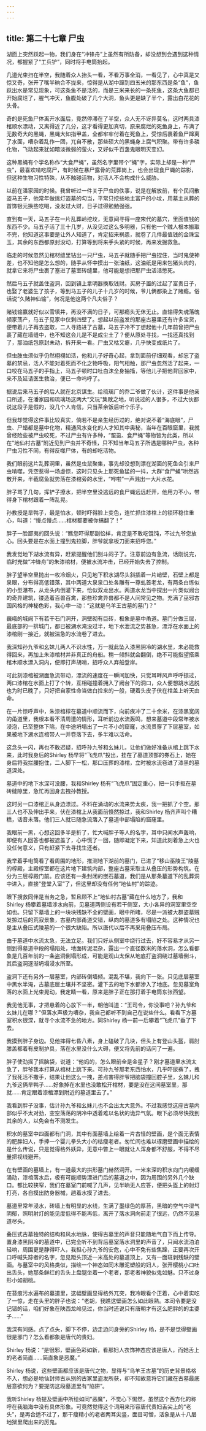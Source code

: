 ```yaml
---
---
---
```

title: 第二十七章 尸虫
---




湖面上突然跃起一物，我们身在“冲锋舟”上虽然有所防备，却没想到会遇到这种情况，都握紧了“工兵铲”，同时将手电筒抬起。

几道光束扫在半空，我随着众人抬头一看，不看万事全消，一看见了，心中真是又惊又奇，张开了嘴半晌合不拢来，惊得是从湖中蹿到四五米的那东西是条“鱼”，鱼跃出水是常见现象，可这条鱼不是活的，而是三米来长的一条死鱼，这条大鱼都已开始腐烂了，腥气冲天，鱼腹处破了几个大洞，鱼头更是缺了半个，露出白花花的头骨。

奇的是死鱼尸体离开水面后，竟然停滞在了半空，众人无不讶异莫名，这时两具漆棺顺水漂动，又离得近了几分，这才看得更加真切，原来腐烂的死鱼身上，布满了无数奇大的黑蝇，黑蝇大如指甲盖，全都牢牢付着在死鱼上，受惊后裹着鱼尸蹿离了水面，嘈杂着乱作一团，兀自不散，那些硕大的黑蝇身上腐气积聚。带有许多磷化物，飞动起来犹如暗淡微弱的萤火，又好似千百盏鬼眼明灭变幻。

这种黑蝇有个学名称作“大食尸蝇”，虽然名字里带个“蝇”字，实际上却是一种“尸虫”，最喜欢啃吃腐尸，有时候在暴尸露骨的荒葬岗上，也会出现食尸蝇的踪影，但这种生物习性特殊，从不触碰活物，对活人不会构成什么威胁。

以前在潘家园的时候。我曾听过一件关于尸虫的佚事，说是在解放前，有个民间散盗马五子，他常年做挑灯盗墓的勾当，平常只挖些地主富户的小坟，用墓主从葬的首饰银元换些吃喝，没发过大财，日子过得勉勉强强。

直到有一天，马五子在一片乱葬岭挖坟，无意间寻得一座宋代的墓穴，里面值钱的东西不少。马五子活了三十几岁，从没见过这么多明器，只有他一个贼人根本搬取不完，他知道这事要是让外人知道了，肯定招来祸患，就卷了几件最值钱的金珠宝玉，其余的东西都原封没动，打算等到将来手头紧的时候，再来发掘救急。

临走的时候忽然见棺材缝里钻出一只尸虫，马五子就随手把尸虫捏住，当时鬼使神差，也不知他是怎么想的，随手从怀中摸出一张油纸，这油纸是用来包猪头肉的，就拿它来将尸虫裹了塞进了墓室砖缝里，他可能是想把那尸虫活活憋死。

然后马五子就盖住盗洞，回到镇上拿明器换取钱财。买房子置的过起了富贵日子，也娶了老婆生了孩子，等到马五子的儿子十几岁的时候，爷儿俩都染上了赌瘾。俗话说“久赌神仙输”，何况是他这两个凡夫俗子？

赌钱输赢就好似以雪填井，再没不满的日子，可那瘾头无休无止。直输得失魂落魄倾家荡产，马五子见家中仅剩四壁了。想起以前盗发的那座古墓里还有许多宝货，便带着儿子再去盗取，二人寻路进了古墓，马五子冷不丁想起他十几年前曾把尸虫裹了藏在墙缝中，也不知这会儿是不是成尘土了？便从原处寻找，一找还真找到了，那油纸包原封未动，拆开来一看。尸虫又枯又瘪，几乎快变成纸片了。

但虫肢虫须似乎仍然栩栩如活，他和儿子好奇心起，拿到面前仔细观看，却忘了盗墓的禁忌，活人不能对着死而不化之物呼吸，阳气相触，那尸虫忽然活了起来，一口咬在马五子的手指上，马五子顿时口吐白沫全身抽搐，等他儿子把他背回家中，来不及延请医生救治，便已一命呜呼了。

据说后来马五子的后人就在北京谋生。给琉璃厂的乔二爷做了伙计，这件事是他亲口所述，在潘家园和琉璃场这两大“文玩”集散之地，听说过的人很多，不过大伙都说这段子是假的，没几个人肯信，只当茶余饭后听个乐子。

但我却觉得这件事比较真实，倘若不是亲生经历过的，绝对说不着“海底眼”，尸虫、尸蜡都是墓中化物，精通风水变化的人才知其中奥秘，当年在百眼窟里，我就曾经险些被尸虫咬死，不过尸虫有许多种，“蜰虱、食尸蝇”等物皆为此类，所以在“地仙村古墓”附近见到尸虫并不奇怪，只不知当年马五子所遇是哪种尸虫，各种尸虫习性不同，有得反噬尸体，有的却吃活物。

我们眼前这片乱葬洞里，虽然是虫鼠聚集，事先却没想到漂在湖面的死鱼会引来尸虫啃噬，凭空惹得一场虚惊，这时只见头上那死鱼猛的一抖，大群“食尸蝇”哄然逃散开来，半截腐鱼就势落在漆棺旁的水里，“哗啦”一声溅出一大片水花。

胖子骂了几句，挥铲子撩水，把半空里没逃远的食尸蝇远远赶开，他用力不小，带得身下棺材跟着一阵乱晃。

孙教授是旱鸭子，最是怕水，顿时吓得脸上变色，连忙抓住漆棺上的锁环稳住重心，叫道：“慢点慢点……棺材都要被你搞翻了！”

胖子一脸鄙夷的回头说：“瞧您吓得那副忪样，肯定是不敢吃馄饨，不过九爷您放心。回头要是在水面上撞到鬼拉脚，胖爷就拿板刀面来招呼您。”

我发觉地下湖水流有异，赶紧提醒他们别斗闷子了。注意前边有急流，话刚说完，临时充做“冲锋舟”的朱漆棺材，便被水流冲击，已经开始失去了控制。

胖子望半空里抛出一枚冷烟火，只见地下积水湖尽头斜插着一片峭壁，石壁上都是泉眼，分布得高低错落，其中两道大泉泉口处各雕有一尊虬首老龙，有两条白练似的小型瀑布，从龙头内倒灌下来，恰似双龙出水。两道水龙当中探出一片类似阙台的奇异建筑，镂造着百兽百禽，那些珍禽异兽都不是人间常见之物。充满了巫邪古国风格的神秘色彩，我心中一动：“这就是乌羊王古墓的墓门？”

巍峨的城阙下有若干石门洞开，洞壁砌有巨砖，极象是墓中甬道。墓门分做三层，最底部的一排城门，都已被湖水淹没过半，地下水泄流之势甚急，漂浮在水面上的漆棺刚一接近，就被湍急的水流卷了进去。

我深知孙九爷和幺妹儿两人不识水性，万一就此坠入漆黑阴冷的湖水里，未必能救得回来，再加上朱漆棺材并非真正的舟船。稍一倾斜就会翻倒，绝不可能指望搭乘棺木顺水漂入洞内，便即打声胡哨，招呼众人弃船登岸。

可此刻漆棺被湖面急流带动，漂流的速度在一瞬间加快，只觉耳畔风声呼呼掠过，两口漆棺在水面上打了个转，互相碰撞着拥入了阙台下的洞口，众人便想跳水逃脱也为时已晚了，只好把自家性命当做白捡来的一般，硬着头皮子伏在棺盖上听天由命。

在一片惊呼声中，朱漆棺椁在墓道中顺流而下，向前疾冲了二十余米，在漆黑宽阔的甬道里，我根本看不清周遭的情形，耳听前边水流轰鸣，想来墓道中段常年被水浸泡，已至整体下陷，在中途坍塌出了一片不小的窟窿，水流贯穿了下层墓室，如果被地下湖水连棺带人一并卷落下去，多半难以活命。

这念头一闪，再也不敢迟疑，招呼孙九爷和幺妹儿，让他们做好准备从棺上跳下水来，此时我身后的Shirley 杨早将“飞虎爪”投出，挂在了墓道顶部的券石上，她在身后将我拦腰抱住，二人脚下一松，那口压葬的漆棺，立时被水流卷进了漆黑的墓道深处。

墓道中的地下水深可没腰，我和Shirley 杨有“飞虎爪”固定重心，把一只手抠在墓砖缝隙里，急忙再回身去拽孙教授。

这时另一口漆棺正从身边漂过。不料在涌动的水流来势太疾，我一把抓了个空。那三人也不及伸出手来，伏在漆棺上从我面前倏然掠过，我和Shirley 杨齐声叫个糟糕，话音未落。他们三人就已随急流落入了墓道中部塌陷的窟窿里。

我眼前一黑，心想这回多半是折了，忙大喊胖子等人的名字，耳中只闻水声轰响，即便有人回答也都被遮盖了，心中慌了一回，随即凝定下来，知道此刻着急上火也没任何意义，只有赶紧下去寻找生还者。

我举着手电筒看了看周围的地形，推测地下湖前的墓门，已进了“移山巫陵王”陵墓的椁殿，主殿椁室都在这片地下建筑内部，整座古墓采取主从叠压的形势构筑。在分为三层椁殿门前。应该还有一条封闭的嵌石墓道，我们是从那条墓道下的乱葬洞中进入，直接“登堂入室”了，但这里却没有任何“地仙村”的踪迹。

眼下搜救同伴是当务之急，暂且顾不上“地仙村古墓”藏在什么地方了，我和Shirley 杨攀着墓墙涉水向前，见墓道两侧设有若干侧室，大小各异的洞室里空空如也。只留下墓墙上的一块块残缺不全的壁画，眼中所睹，尽是一派被大群盗墓贼发掠过后的荒寂景象，古墓内部甬道交错，纵向的墓道多有塌陷之处。这种情况也是主从叠压式陵墓的一个很大缺陷。所以唐代以后不再采用叠压布局。

由于墓道中水流太急，无法立足。我们只好从侧室中绕行过去，好不容易才从另一侧到得墓道中段的塌陷处，地面砖泥混杂，露出一个直径数米的落水洞，怎么看都象是几百年前的一条盗洞倒塌形成，可能是观山太保从地底打盗洞绕过墓墙倒斗，其后盗洞逐渐坍塌浸水所至。

盗洞下还有另外一层墓室，内部砖倒墙倾。混乱不堪，我向下一张。只见底层墓室中黑水半淹，古墓底层土壤并不坚密。灌下去的地下水都渗入了地底。忽见墓室角落的水面上光束晃动，我定睛一看，原来是胖子正在那打着手电筒东张西望。

我见他无事，才把悬着的心放下一半，朝他叫道：“王司令，你没事吧？孙九爷和幺妹儿在哪？”但落水声极为嘈杂，我自己都听不到自己在说些什么。看看下方墓室积水很深，就寻个水流不急的地方。同Shirley 杨一前一后攀着“飞虎爪”垂了下去。

我摸到胖子身边。见他摔得七昏八素，身上磕破了几块，但头上有登山头盔，肩肘膝盖都着有皮制护具，落在水里没什么大碍，便又将先前的话问了一遍。

胖子使劲摇了摇脑袋，说道：“他妈的，怎么眼前全是金星子？刚才墓道里水流太急了，胖爷我本打算从棺材上跳下来。可孙九爷那老东西怕水，几乎吓尿裤了，拽了我死活不撒手，结果让他这么一拽，差点害得胖爷把脑袋撞回腔子里，幺妹儿和九爷这俩旱鸭子……好象掉在水里也没敢松开棺材，要是没在这间墓室里，那就……肯定跟着漆棺漂到附近的墓道里去了。”

我看到胖子没事，估计孙九爷和幺妹儿也不会出太大意外。不过我感觉这座古墓内部似乎不太对劲，空空荡荡的阴冷中透着难以名状的诡异气氛。眼下必须尽快找到其余的人，以免会有不测发生。

积水的墓室中四面都有门洞，其中有面墓墙上绘着一片古怪的壁画，是个面无表情的肥胖妇人，手捧一个婴儿拳头大小的枯瘦老者。匆忙间也难以琢磨壁画中描绘的是什么传说，只是觉得格外妖异，无意中瞥上一眼就让人浑身都不舒服，不得不尽量把视线避开。

在有壁画的墓墙上，有一道最大的拱形墓门赫然洞开。一米来深的积水向门内缓缓涌动，漆棺落水后，极有可能顺势漂进门后的墓道之中，因为周围的另外几个缺口。都比较狭窄，我们在墓室门前喊了几声，见半晌无人应答，便把头盔上的射灯打亮，各自摸出防身器械，趟着水摸了进去。

墓道里常年浸水，砖墙上有明显的水线，生满了墨绿色的厚苔，黑暗的空气中湿气阴郁，照明射灯的能见度低得不能再低，离开了落水洞向前走了很远，仍然不见墓道尽头。

叠压式古墓独特的结构和风水地脉，使得古墓里的声音只能随地气自下而上传导。置身漆黑阴冷的墓道中，已完全听不到背后墓室落水洞里的声音了，只闻水流泊泊轻响，周围更是静得吓人，我担心孙九爷的安危，心中不免有些焦躁，正要再次开口呼喊失踪者的名字，忽见距头顶近一米高处的墓道顶上，又有一面斑剥残缺的壁画。与墓室中的风格类似，描绘一个神态如同木雕泥塑般的妇人，张开樱桃小口吐出舌头，她那条鲜红的舌头上盘腿坐着一个老者，那老者神貌似鬼如魅。只不过身形小如胡桃。

在苔痕污水遍布的墓道里，这幅壁画显得格外兀突，我冷眼看个正着，心中着实吃了一惊，走在头里的胖子也说：“老胡，我瞧这壁画怎么如此眼熟。本司令要是没记错的话，咱们好象在陕西龙岭见过，你当时还说只有唐朝才有这么肥胖的的主婆子……”

我深有同感。点了点头，脚下不停，边走边问身旁的Shirley 杨，是不是觉得壁画很是邪门？怎么看都象是唐代的贵妇。

Shirley 杨说：“是很邪，壁画色彩如新，看那妇人衣饰神态应该是唐人，而她舌上的老者简直……简直象是恶魔。”

Shirley 杨说，这些壁画都应该是唐代之物，显得与“乌羊王古墓”的历史背景格格不入，想必是地仙封师古从别的古冢里盗发所获，却不知故意将它们藏在古墓最底层意欲何为？要提防这段墓道里有“陷阱”。

我听Shirley 杨提及壁画中所绘如同“恶魔”，不觉心下惕然，虽然这个西方化的称呼在我脑海中没有具体形象。可竟然觉得这个词用来形容唐代贵妇舌尖上的“老头”，是再合适不过了，那干瘦精小的老者两耳尖竖，面目可憎，活象是从十八层地狱里爬出来的厉鬼。